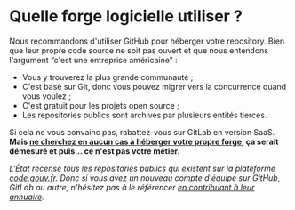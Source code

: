 # Quelle forge logicielle utiliser ?

Nous recommandons d'utiliser GitHub pour héberger votre repository. Bien que leur propre code source ne soit pas ouvert et que nous entendons l'argument “c'est une entreprise américaine” :

- Vous y trouverez la plus grande communauté ;
- C'est basé sur Git, donc vous pouvez migrer vers la concurrence quand vous voulez ;
- C'est gratuit pour les projets open source ;
- Les repositories publics sont archivés par plusieurs entités tierces.

Si cela ne vous convainc pas, rabattez-vous sur GitLab en version SaaS. **Mais [ne cherchez en aucun cas à héberger votre propre forge](#simple-explications), ça serait démesuré et puis… ce n'est pas votre métier.**

_L'État recense tous les repositories publics qui existent sur la plateforme [code.gouv.fr](https://code.gouv.fr/public/). Donc si vous avez un nouveau compte d'équipe sur GitHub, GitLab ou autre, n'hésitez pas à le référencer [en contribuant à leur annuaire](https://git.sr.ht/~codegouvfr/codegouvfr-sources/)._
